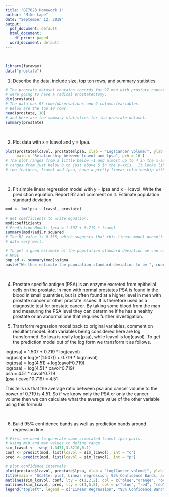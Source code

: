 ```yaml
---
title: "BE7023 Homework 1"
author: "Mike Lape"
date: "September 12, 2018"
output:
  pdf_document: default
  html_document:
    df_print: paged
  word_document: default
---
```

&nbsp;

```r
library(faraway)
data("prostate")
```

1.	Describe the data, include size, top ten rows, and summary statistics.
```r
# The prostate dataset contains records for 97 men with prostate cancer who 
# were going to have a radical prostatectomy. 
dim(prostate)
# The data has 97 rows/observations and 9 columns/variables
# Below are the top 10 rows
head(prostate, 10)
# and here are the summary statistics for the prostate dataset.
summary(prostate)
```

&nbsp;

2.   Plot data with x = lcavol and y = lpsa.
```r
plot(prostate$lcavol, prostate$lpsa, xlab = "Log(Cancer volume)", ylab = "Log(PSA)", 
     main = "Relationship between lcavol and lpsa", pch = 16 )
# The plot ranges from a little below -1 and almost up to 4 in the x-axis, and
# ranges from just below 0 to just above 5 in the y-axis.  It looks like these
# two features, lcavol and lpsa, have a pretty linear relationship with each other, but a linear fit will tell us how well they really correlate.
```

&nbsp;

3.  Fit simple linear regression model with y = lpsa and x = lcavol.
    Write the prediction equation.
    Report R2 and comment on it.
    Estimate population standard deviation
```r
mod <- lm(lpsa ~ lcavol, prostate)

# Get coefficients to write equation:
mod$coefficients
# Prediction Model: lpca = 1.507 + 0.719 * lcavol
summary(mod)$adj.r.squared
# The R2 value is 0.535, which suggests that this linear model doesn't fit the
# data very well.

# To get a good estimate of the population standard deviation we can calculate
# RMSE
pop_sd <- summary(mod)$sigma
paste("We thus estimate the population standard deviation to be ", round(pop_sd,3))
```

&nbsp;

4.  Prostate specific antigen (PSA) is an enzyme excreted from epithelial cells on
    the prostate.  In men with normal prostates PSA is found in the blood in small 
    quantities, but is often found at a higher level in men with prostate cancer or other
    prostate issues.  It is therefore used as a diagnostic test for prostate cancer.
    By taking some blood from the man and measuring the PSA level they can determine
    if he has a healthy prostate or an abnormal one that requires further investigation.
&nbsp;

5.  Transform regression model back to original variables, comment on resultant model.
Both variables being considered here are log transformed.  So lpsa is really log(psa), while lcavol is log(cavol).  To get the
prediction model out of the log form we transform it as follows. 
  
log(psa) =  1.507 + 0.719 * log(cavol)  
log(psa) = log(e^(1.507)) + 0.719 * log(cavol)  
log(psa) = log(4.51) + log(cavol^0.719)  
log(psa) = log(4.51 * cavol^0.719)  
psa = 4.51 * cavol^0.719  
(psa / cavol^0.719) = 4.51  

This tells us that the average ratio between psa and cancer volume to the
power of 0.719 is 4.51.  So if we know only the PSA or only the cancer
volume then we can calculate what the average value of the other variable 
using this formula.

&nbsp;

6.  Build 95% confidence bands as well as prediction bands around regression line.
```r
# First we need to generate some simulated lcavol lpsa pairs.
# Using min and max values to define range
sim_lcavol <-  seq(-1.3471,3.8210,0.1)
conf <- predict(mod, list(lcavol = sim_lcavol), int = "c")
pred <- predict(mod, list(lcavol = sim_lcavol), int = "p")

# plot confidence intervals
plot(prostate$lcavol, prostate$lpsa, xlab = "Log(Cancer volume)", ylab = "Log(PSA)", lwd = 1)
title(main = "Scatter plot, Linear regression, 95% Confidence Bands, and 95% Prediction Bands")
matlines(sim_lcavol, conf, lty = c(1,2,2), col = c("blue","orange", "orange"), lwd = 4)
matlines(sim_lcavol, pred, lty = c(1,5,5), col = c("blue", "red", "red"), lwd = 4)
legend("topleft", legend = c("Linear Regression", "95% Confidence Band", "95% Prediction Band"), lty = c(1,2,5), lwd = 2, col = c("blue", "orange", "red"))

```


